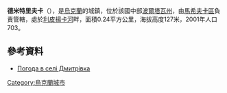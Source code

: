 {{coord|49|23|17|N|34|57|43|E|scale:100000_region:UA|display=title}}

'''德米特里夫卡'''（{{lang-uk|Дмитрівка}}），是[[烏克蘭|烏克蘭]]的城鎮，位於該國中部[[波爾塔瓦州|波爾塔瓦州]]，由[[馬希夫卡區|馬希夫卡區]]負責管轄，處於[[利皮揚卡河|利皮揚卡河]]畔，面積0.24平方公里，海拔高度127米，2001年人口703。

==參考資料==
* [http://weather.in.ua/ua/poltavskaja/6847 Погода в селі Дмитрівка] {{Wayback|url=http://weather.in.ua/ua/poltavskaja/6847 |date=20160305215124 }}

{{Ukraine-geo-stub}}
[[Category:烏克蘭城市|Category:烏克蘭城市]]